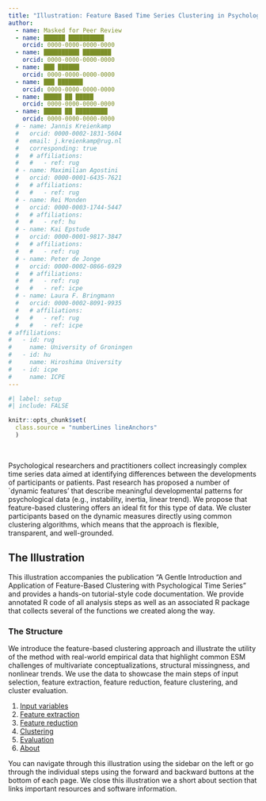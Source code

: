 ```yaml
---
title: "Illustration: Feature Based Time Series Clustering in Psychology [tsFeatureExtracR]"
author:
  - name: Masked for Peer Review
  - name: ██████ ██████████
    orcid: 0000-0000-0000-0000
  - name: ██████████ ████████
    orcid: 0000-0000-0000-0000
  - name: ███ ██████
    orcid: 0000-0000-0000-0000
  - name: ███ ███████
    orcid: 0000-0000-0000-0000
  - name: █████ ██ █████
    orcid: 0000-0000-0000-0000
  - name: █████ ██ █████████
    orcid: 0000-0000-0000-0000
  # - name: Jannis Kreienkamp
  #   orcid: 0000-0002-1831-5604
  #   email: j.kreienkamp@rug.nl
  #   corresponding: true
  #   # affiliations:
  #   #   - ref: rug
  # - name: Maximilian Agostini
  #   orcid: 0000-0001-6435-7621
  #   # affiliations:
  #   #   - ref: rug
  # - name: Rei Monden
  #   orcid: 0000-0003-1744-5447
  #   # affiliations:
  #   #   - ref: hu
  # - name: Kai Epstude
  #   orcid: 0000-0001-9817-3847
  #   # affiliations:
  #   #   - ref: rug
  # - name: Peter de Jonge
  #   orcid: 0000-0002-0866-6929
  #   # affiliations:
  #   #   - ref: rug
  #   #   - ref: icpe
  # - name: Laura F. Bringmann
  #   orcid: 0000-0002-8091-9935
  #   # affiliations:
  #   #   - ref: rug
  #   #   - ref: icpe
# affiliations:
#   - id: rug
#     name: University of Groningen
#   - id: hu
#     name: Hiroshima University
#   - id: icpe
#     name: ICPE
---
```


```r
#| label: setup
#| include: FALSE

knitr::opts_chunk$set(
  class.source = "numberLines lineAnchors"
  )
```

<br>

Psychological researchers and practitioners collect increasingly complex time series data aimed at identifying differences between the developments of participants or patients. Past research has proposed a number of `dynamic features' that describe meaningful developmental patterns for psychological data (e.g., instability, inertia, linear trend). We propose that feature-based clustering offers an ideal fit for this type of data. We cluster participants based on the dynamic measures directly using common clustering algorithms, which means that the approach is flexible, transparent, and well-grounded.

## The Illustration

This illustration accompanies the publication "A Gentle Introduction and Application of Feature-Based Clustering with Psychological Time Series" and provides a hands-on tutorial-style code documentation. We provide annotated R code of all analysis steps as well as an associated R package that collects several of the functions we created along the way. 

### The Structure

We introduce the feature-based clustering approach and illustrate the utility of the method with real-world empirical data that highlight common ESM challenges of multivariate conceptualizations, structural missingness, and nonlinear trends. We use the data to showcase the main steps of input selection, feature extraction, feature reduction, feature clustering, and cluster evaluation.

1. [Input variables](01-input-variables.qmd)
2. [Feature extraction](02-feature-extraction.qmd)
3. [Feature reduction](03-feature-reduction.qmd)
4. [Clustering](04-clustering.qmd)
5. [Evaluation](05-evaluation.qmd)
6. [About](about.qmd)

You can navigate through this illustration using the sidebar on the left or go through the individual steps using the forward and backward buttons at the bottom of each page. We close this illustration we a short about section that links important resources and software information.

